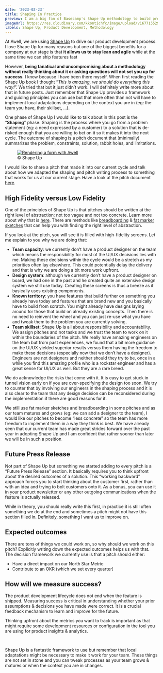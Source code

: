 ```yaml
---
date: '2023-02-23'
title: Shaping In Practice
preview: I am a big fan of Basecamp's Shape Up methodology to build product. Some would even call me a Shape Up evangelist. In this post, I would like to share with you a real life example of a pitch and how at Awell we are adapting the metholodogy to fit our needs and context.
imageUrl: https://res.cloudinary.com/kkontichfc/image/upload/v1677155297/nckhell/levels_of_abstraction-bf55d00941aad5a9c895d24dfefcde27572b8cf35d839155839af190f84ed815_ejcply.jpg
labels: Shape Up, Product Development, Methodology
---
```


At Awell, we are using [Shape Up](https://basecamp.com/shapeup/) to drive our product development process. I love Shape Up for many reasons but one of the biggest benefits for a company at our stage is that **it allows us to stay lean and agile** while at the same time we can ship features fast

However, **being fanatical and uncompromising about a methodology without really thinking about it or asking questions will not set you up for success**. I know because I have been there myself. When first reading the Shape Up book I thought “<i>This is amazing, we should do everything this way!</i>”. We tried that but it just didn’t work. I will definitely write more about that in future posts. Just remember that Shape Up provides a framework and guiding principles you can use but that more often than not will have to implement local adaptations depending on the context you are in (eg: the team you have, their skillset, …).

One phase of Shape Up I would like to talk about in this post is the “**Shaping**” phase. Shaping is the process where you go from a problem statement (eg: a need expressed by a customer) to a solution that is de-risked enough that you are willing to bet on it so it makes it into the next cycle. The outcome of shaping is a pitch document that (minimally) summarizes the problem, constraints, solution, rabbit holes, and limitations.

<figure className="w-full flex flex-col justify-center text-center py-8">
  <a
    href="https://agilefirst.io/content/images/2022/06/shape-up-basecamp-phases-work.png"
    target="_blank"
  >
    <img
      src="https://agilefirst.io/content/images/2022/06/shape-up-basecamp-phases-work.png"
      alt="Rendering a form with Awell"
      className="w-full sm:w-11/12 mx-auto rounded"
    />
  </a>
  <figcaption className="pt-1">© Shape Up</figcaption>
</figure>

I would like to share a pitch that made it into our current cycle and talk about how we adapted the shaping and pitch writing process to something that works for us at our current stage. Have a look at the pitch document [here](https://awellhealth.atlassian.net/wiki/external/3454369793/OWVmNWRjMmQ2MjI0NDgyYzg1ZDkzMjVlZDRmYWJiODY?atlOrigin=eyJpIjoiNGJhMzEyMWU0ZDIyNDFlNThkNmJjM2U5ZTUzNDlmM2MiLCJwIjoiYyJ9).

## High Fidelity versus Low Fidelity

One of the principles of Shape Up is that pitches should be written at the right level of abstraction: not too vague and not too concrete. Learn more about why that is [here](https://basecamp.com/assets/books/shapeup/1.3/invoice_breadboard_5-b336abd287b752f0f38c15546d2d7a7981b9182733f1a0a9e8be4be4886a65be.png). There are methods like [breadboarding](https://basecamp.com/assets/books/shapeup/1.3/invoice_breadboard_5-b336abd287b752f0f38c15546d2d7a7981b9182733f1a0a9e8be4be4886a65be.png) & [fat marker sketches](https://domhabersack.com/api/articles/fat-marker-sketches/example.jpg) that can help you with finding the right level of abstraction.

If you look at the pitch, you will see it is filled with high-fidelity screens. Let me explain to you why we are doing that:

- **Team capacity**: we currently don’t have a product designer on the team which means the responsibility for most of the UI/UX decisions lies with me. Making these decisions within the cycle would be a stretch as my priorities often lay elsewhere. This could potentially delay the delivery and that is why we are doing a bit more work upfront.
- **Design system**: although we currently don’t have a product designer on board, we had one in the past and he created quite an extensive design system we still use today. Creating these screens is thus a breeze as it basically uses existing components.
- **Known territory**: you have features that build further on something you already have today and features that are brand new and you basically have to build from scratch. You might already have designs laying around for those that build on already existing concepts. Then there is no need to reinvent the wheel and you can just re-use what you have and tweak them to the problem you are currently solving.
- **Team skillset**: Shape Up is all about responsibility and accountability. We assign pitches and not tasks and we trust the team to work on it within the boundaries of the pitch. We really have amazing engineers on the team but from past experiences, we found that a bit more guidance on the UI/UX yielded superior results versus them having the freedom to make these decisions (especially now that we don’t have a designer). Engineers are not designers and neither should they try to be, once in a while you find this amazing profile who is a rockstar engineer and has a great sense for UI/UX as well. But they are a rare breed.

We do acknowledge the risks that come with it. It is easy to get stuck in tunnel vision early on if you are over-specifying the design too soon. We try to counter that by involving our engineers in the shaping process and it is also clear to the team that any design decision can be reconsidered during the implementation if there are good reasons for it.

We still use fat marker sketches and breadboarding in some pitches and as our team matures and grows (eg: we can add a designer to the team), I would like our pitches to become “less concrete” so the team has more freedom to implement them in a way they think is best. We have already seen that our current team has made great strides forward over the past year in adopting Shape Up and I am confident that rather sooner than later we will be in such a position.

## Future Press Release

Not part of Shape Up but something we started adding to every pitch is a “Future Press Release” section. It basically requires you to think upfront about the desired outcomes of a solution. This “working backward” approach forces you to start thinking about the customer first, rather than with an idea and trying to bolt customers onto it. As a bonus, you can use it in your product newsletter or any other outgoing communications when the feature is actually released.

While in theory, you should really write this first, in practice it is still often something we do at the end and sometimes a pitch might not have this section filled in. Definitely, something I want us to improve on.

## Expected outcomes

There are tons of things we could work on, so why should we work on this pitch? Explicitly writing down the expected outcomes helps us with that. The decision framework we currently use is that a pitch should either:

- Have a direct impact on our North Star Metric
- Contribute to an OKR (which we set every quarter)

## How will we measure success?

The product development lifecycle does not end when the feature is shipped. Measuring success is critical in understanding whether your prior assumptions & decisions you have made were correct. It is a crucial feedback mechanism to learn and improve for the future.

Thinking upfront about the metrics you want to track is important as that might require some development resources or configuration in the tool you are using for product insights & analytics.

<br />

Shape Up is a fantastic framework to use but remember that local adaptations might
be necessary to make it work for your team. These things are not set in stone and
you can tweak processes as your team grows & matures or when the context you are
in changes.
